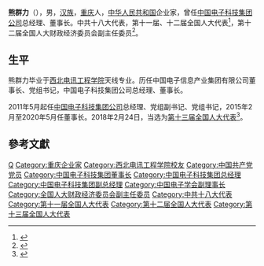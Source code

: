 {{Infobox_officeholder
|name=熊群力
|nationality={{PRC}}
|past=中国电子信息产业集团有限公司董事长、党组书记<br>中国电子科技集团公司总经理、党组副书记、党组书记、董事长
|educate=*[[西北电讯工程学院|西北电讯工程学院]]天线专业
|spouse=
|place of death=
|date of death=
|place of birth={{CHN-1949}}[[重庆市|重庆市]]
|date of birth={{Birth year and age|1956|11}}
|Native place=
|party={{CCP}}
|different name=
|image name=
|sex=男
|successor=
|predecessor=
|general_secretary=
|term_end=
|term_start=2018年3月5日
|now={{PRC}}第十三届[[全国人民代表大会常务委员会|全国人民代表大会常务委员会]][[全国人民代表大会常务委员会委员|委员]]
|caption=
|width=200px
|work=
}}
'''熊群力'''（{{bd|1956年|11月|}}），男，[[汉族|汉族]]，[[重庆|重庆]]人，[[中华人民共和国|中华人民共和国]]企业家，曾任[[中国电子科技集团公司|中国电子科技集团公司]]总经理、董事长。中共十八大代表，第十一届、十二届全国人大代表<ref>{{cite news|title=全国人大代表信息-熊群力|url= http://210.82.31.1:8084/delegate/viewDelegate.action?dbid=112510|accessdate=2013-04-05|newspaper=全国人大网}}</ref>，第十二届全国人大财政经济委员会副主任委员<ref>{{cite news|title=全国人大代表信息-熊群力|url= http://210.82.31.1:8084/delegate/viewDelegate.action?dbid=122500|accessdate=2013-04-05|newspaper=全国人大网}}</ref>。

== 生平 ==
熊群力毕业于[[西北电讯工程学院|西北电讯工程学院]]天线专业。历任中国电子信息产业集团有限公司董事长、党组书记，中国电子科技集团公司总经理、董事长。

2011年5月起任[[中国电子科技集团公司|中国电子科技集团公司]]总经理、党组副书记、党组书记，2015年2月至2020年5月任董事长。2018年2月24日，当选为[[第十三届全国人大代表|第十三届全国人大代表]]<ref>{{Cite web|title=（受权发布）中华人民共和国第十三届全国人民代表大会代表名单-中新网|url=http://www.chinanews.com/gn/2018/02-25/8453959.shtml|accessdate=2021-02-13|work=中新网|archive-date=2018-02-27|archive-url=https://web.archive.org/web/20180227031724/http://www.chinanews.com/gn/2018/02-25/8453959.shtml|dead-url=no}}</ref>。

== 參考文獻 ==
{{reflist}}

{{Navboxes
| title  = 熊群力在[[中国电子学会|中国电子学会]]的职务
| list1  =
{{中国电子学会第八届理事会}}
{{中国电子学会第九届理事会}}
}}

{{Authority control}}

{{DEFAULTSORT:Xiong}}
[[Category:熊姓|Q]]
[[Category:重庆企业家|Category:重庆企业家]]
[[Category:西北电讯工程学院校友|Category:西北电讯工程学院校友]]
[[Category:中国共产党党员|Category:中国共产党党员]]
[[Category:中国电子科技集团董事长|Category:中国电子科技集团董事长]]
[[Category:中国电子科技集团总经理|Category:中国电子科技集团总经理]]
[[Category:中国电子科技集团副总经理|Category:中国电子科技集团副总经理]]
[[Category:中国电子学会副理事长|Category:中国电子学会副理事长]]
[[Category:全国人大财政经济委员会副主任委员|Category:全国人大财政经济委员会副主任委员]]
[[Category:中共十八大代表|Category:中共十八大代表]]
[[Category:第十一届全国人大代表|Category:第十一届全国人大代表]]
[[Category:第十二届全国人大代表|Category:第十二届全国人大代表]]
[[Category:第十三届全国人大代表|Category:第十三届全国人大代表]]


{{Chinese merchant-stub}}
